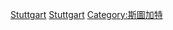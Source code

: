 {{Commonscat|People of Stuttgart}}

[[Category:德國各城市出身人物|Stuttgart]]
[[Category:巴登-符騰堡人|Stuttgart]]
[[Category:斯圖加特|Category:斯圖加特]]
